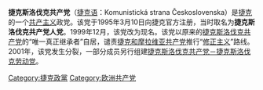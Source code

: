 {{not|捷克斯洛伐克共产党}}
'''捷克斯洛伐克共产党'''（[[捷克语|捷克语]]：Komunistická strana Československa）是[[捷克|捷克]]的一个[[共产主义|共产主义]]政党。该党于1995年3月10日向捷克官方注册，当时取名为'''捷克斯洛伐克共产党人党'''。1999年12月，该党改为现名。该党以原来的[[捷克斯洛伐克共产党|捷克斯洛伐克共产党]]的“唯一真正继承者”自居，谴责[[捷克和摩拉维亚共产党|捷克和摩拉维亚共产党]]推行“[[修正主义_(马克思主义)|修正主义]]”路线。2001年，该党发生分裂，一部分成员另行组建[[捷克斯洛伐克共产党－捷克斯洛伐克劳动党|捷克斯洛伐克共产党－捷克斯洛伐克劳动党]]。

{{欧洲的共产党}}

[[Category:捷克政黨|Category:捷克政黨]]
[[Category:欧洲共产党|Category:欧洲共产党]]